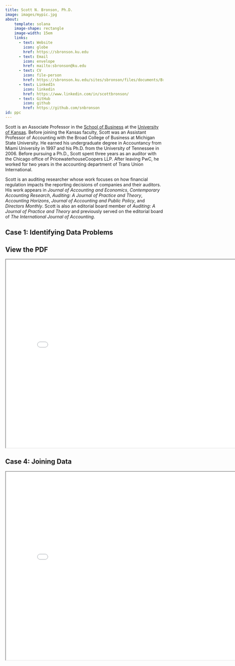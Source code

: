```yaml
---
title: Scott N. Bronson, Ph.D.
image: images/mypic.jpg
about:
    template: solana
    image-shape: rectangle
    image-width: 15em
    links:
      - text: Website
        icon: globe
        href: https://sbronson.ku.edu  
      - text: Email
        icon: envelope
        href: mailto:sbronson@ku.edu
      - text: CV
        icon: file-person
        href: https://sbronson.ku.edu/sites/sbronson/files/documents/Bronson-vita.pdf
      - text: LinkedIn
        icon: linkedin
        href: https://www.linkedin.com/in/scottbronson/
      - text: GitHub
        icon: github
        href: https://github.com/snbronson
id: ppc
---
```


:::{#ppc}
Scott is an Associate Professor in the [School of Business](business.ku.edu) at the [University of Kansas](ku.edu). Before joining the Kansas faculty, Scott was an Assistant Professor of Accounting with the Broad College of Business at Michigan State University. He earned his undergraduate degree in Accountancy from Miami University in 1997 and his Ph.D. from the University of Tennessee in 2006. Before pursuing a Ph.D., Scott spent three years as an auditor with the Chicago office of PricewaterhouseCoopers LLP. After leaving PwC, he worked for two years in the accounting department of Trans Union International.

Scott is an auditing researcher whose work focuses on how financial regulation impacts the reporting decisions of companies and their auditors. His work appears in *Journal of Accounting and Economics*, *Contemporary Accounting Research*, *Auditing: A Journal of Practice and Theory*, *Accounting Horizons*, *Journal of Accounting and Public Policy*, and *Directors Monthly*. Scott is also an editorial board member of *Auditing: A Journal of Practice and Theory* and previously served on the editorial board of *The International Journal of Accounting*.
:::

## Case 1: Identifying Data Problems

## View the PDF

<iframe src="Case1.pdf" width="800px" height="600px"></iframe>

## Case 4: Joining Data

<iframe src="Case2.pdf" width="800px" height="600px"></iframe>
